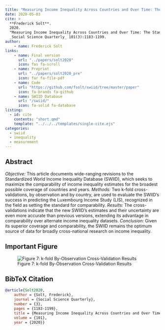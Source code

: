 ```yaml
---
title: "Measuring Income Inequality Across Countries and Over Time: The Standardized World Income Inequality Database"
date: 2020-05-03
cite: >
  **Frederick Solt**. 
  2020.
  "Measuring Income Inequality Across Countries and Over Time: The Standardized World Income Inequality Database."
  _Social Science Quarterly_ 101(3):1183-1199.
author:
    - name: Frederick Solt
links:
    - name: Final version
      url: "../papers/solt2020"
      icon: fas fa-scroll
    - name: Preprint
      url: "../papers/solt2020_pre"
      icon: far fa-file-pdf
    - name: Code
      url: "https://github.com/fsolt/swiid/tree/master/paper"
      icon: fa-brands fa-github
    - name: SWIID Database
      url: "/swiid/"
      icon: fa-solid fa-database
listing:
  - id: cite
    contents: "short.qmd"
    template: "../../../templates/single-cite.ejs"
categories:
  - swiid
  - inequality
  - measurement
---
```


:::{#cite}
:::

## Abstract

*Objective:* This article documents wide-ranging revisions to the Standardized World Income Inequality Database (SWIID), which seeks to maximize the comparability of income inequality estimates for the broadest possible coverage of countries and years. *Methods:* Two k-fold cross-validations, by observation and by country, are used to evaluate the SWIID's success in predicting the Luxembourg Income Study (LIS), recognized in the field as setting the standard for comparability. *Results:* The cross-validations indicate that the new SWIID's estimates and their uncertainty are even more accurate than previous versions, extending its advantage in comparability over alternate income inequality datasets. *Conclusion:* Given its superior coverage and comparability, the SWIID remains the optimum source of data for broadly cross-national research on income inequality.

## Important Figure

![Figure 7: k-fold By-Observation Cross-Validation Results](kfold_obs.png){fig-align="center"}

## BibTeX Citation

``` bibtex
@article{Solt2020,
    author = {Solt, Frederick},
    journal = {Social Science Quarterly},
    number = {3},
    pages = {1183-1199},
    title = {Measuring Income Inequality Across Countries and Over Time: The Standardized World Income Inequality Database},
    volume = {101},
    year = {2020}}
```

